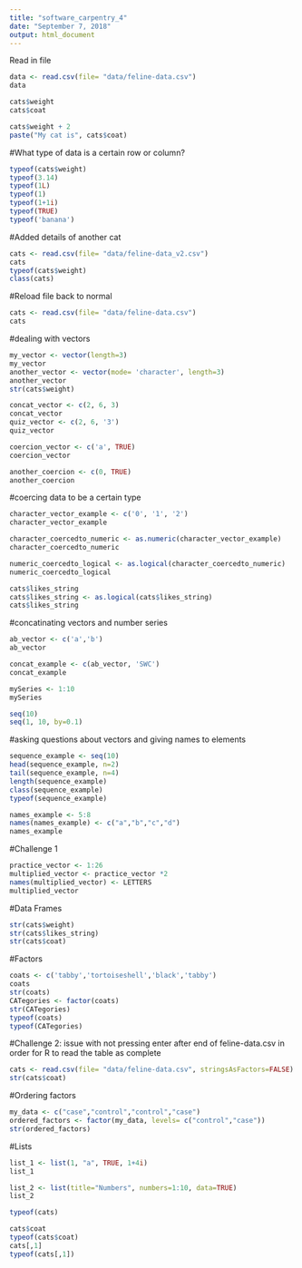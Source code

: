 ```yaml
---
title: "software_carpentry_4"
date: "September 7, 2018"
output: html_document
---
```


Read in file
```r
data <- read.csv(file= "data/feline-data.csv")
data
```

```r
cats$weight
cats$coat
```

```r
cats$weight + 2
paste("My cat is", cats$coat)
```

#What type of data is a certain row or column?
```r
typeof(cats$weight)
typeof(3.14)
typeof(1L)
typeof(1)
typeof(1+1i)
typeof(TRUE)
typeof('banana')
```

#Added details of another cat
```r
cats <- read.csv(file= "data/feline-data_v2.csv")
cats
typeof(cats$weight)
class(cats)
```

#Reload file back to normal
```r
cats <- read.csv(file= "data/feline-data.csv")
cats
```


#dealing with vectors
```r
my_vector <- vector(length=3)
my_vector
another_vector <- vector(mode= 'character', length=3)
another_vector
str(cats$weight)

concat_vector <- c(2, 6, 3)
concat_vector
quiz_vector <- c(2, 6, '3')
quiz_vector

coercion_vector <- c('a', TRUE)
coercion_vector

another_coercion <- c(0, TRUE)
another_coercion
```

#coercing data to be a certain type
```r
character_vector_example <- c('0', '1', '2')
character_vector_example

character_coercedto_numeric <- as.numeric(character_vector_example)
character_coercedto_numeric

numeric_coercedto_logical <- as.logical(character_coercedto_numeric)
numeric_coercedto_logical

cats$likes_string
cats$likes_string <- as.logical(cats$likes_string)
cats$likes_string
```

#concatinating vectors and number series
```r
ab_vector <- c('a','b')
ab_vector

concat_example <- c(ab_vector, 'SWC')
concat_example

mySeries <- 1:10
mySeries

seq(10)
seq(1, 10, by=0.1)
```

#asking questions about vectors and giving names to elements
```r
sequence_example <- seq(10)
head(sequence_example, n=2)
tail(sequence_example, n=4)
length(sequence_example)
class(sequence_example)
typeof(sequence_example)

names_example <- 5:8
names(names_example) <- c("a","b","c","d")
names_example
```

#Challenge 1
```r
practice_vector <- 1:26
multiplied_vector <- practice_vector *2
names(multiplied_vector) <- LETTERS
multiplied_vector
```


#Data Frames
```r
str(cats$weight)
str(cats$likes_string)
str(cats$coat)
```

#Factors
```r
coats <- c('tabby','tortoiseshell','black','tabby')
coats
str(coats)
CATegories <- factor(coats)
str(CATegories)
typeof(coats)
typeof(CATegories)
```

#Challenge 2: issue with not pressing enter after end of feline-data.csv in order for R to read the table as complete
```r
cats <- read.csv(file= "data/feline-data.csv", stringsAsFactors=FALSE)
str(cats$coat)

```

#Ordering factors
```r
my_data <- c("case","control","control","case")
ordered_factors <- factor(my_data, levels= c("control","case"))
str(ordered_factors)
```

#Lists
```r
list_1 <- list(1, "a", TRUE, 1+4i)
list_1

list_2 <- list(title="Numbers", numbers=1:10, data=TRUE)
list_2

typeof(cats)

cats$coat
typeof(cats$coat)
cats[,1]
typeof(cats[,1])
```









